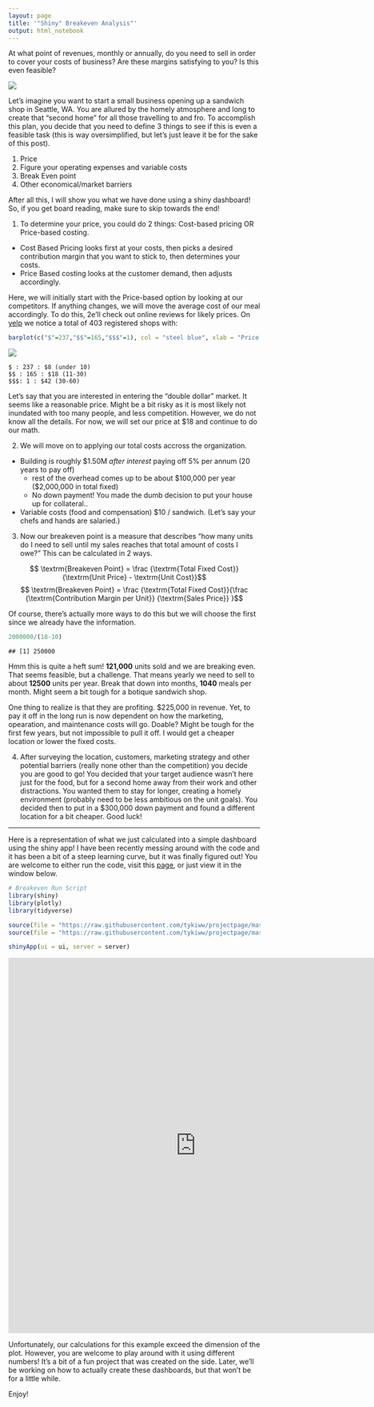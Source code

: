 ```yaml
---
layout: page
title: '"Shiny" Breakeven Analysis"'
output: html_notebook
---
```


At what point of revenues, monthly or annually, do you need to sell in order to cover your costs of business? Are these margins satisfying to you? Is this even feasible? 

![](https://s3.amazonaws.com/lowres.cartoonstock.com/food-drink-sandwich-nutritional_diet-brown_bread-sandwich_bar-sandwich_selection-tcln3_low.jpg)

Let's imagine you want to start a small business opening up a sandwich shop in Seattle, WA. You are allured by the homely atmosphere and long to create that "second home" for all those travelling to and fro. To accomplish this plan, you decide that you need to define 3 things to see if this is even a feasible task (this is way oversimplified, but let's just leave it be for the sake of this post).

  1. Price
  2. Figure your operating expenses and variable costs
  3. Break Even point
  4. Other economical/market barriers
  
After all this, I will show you what we have done using a shiny dashboard! So, if you get board reading, make sure to skip towards the end!

1. To determine your price, you could do 2 things: Cost-based pricing OR Price-based costing. 

  - Cost Based Pricing looks first at your costs, then picks a desired contribution margin that you want to stick to, then determines your costs.
  - Price Based costing looks at the customer demand, then adjusts accordingly.
  
Here, we will initially start with the Price-based option by looking at our competitors. If anything changes, we will move the average cost of our meal accordingly. To do this, 2e'll check out online reviews for likely prices. On [yelp](https://goo.gl/JkTzrL) we notice a total of 403 registered shops with:

```r
barplot(c("$"=237,"$$"=165,"$$$"=1), col = "steel blue", xlab = "Price Range", ylab = "# Stores", main = "Yelp Sandwich Shop Market Estimation")
```

![](1.png)

    $ : 237 : $8 (under 10)
    $$ : 165 : $18 (11-30)
    $$$: 1 : $42 (30-60)

Let's say that you are interested in entering the "double dollar" market. It seems like a reasonable price. Might be a bit risky as it is most likely not inundated with too many people, and less competition. However, we do not know all the details. For now, we will set our price at $18 and continue to do our math.

2. We will move on to applying our total costs accross the organization. 

  - Building is roughly $1.50M _after interest_ paying off 5% per annum (20 years to pay off)
    - rest of the overhead comes up to be about $100,000 per year ($2,000,000 in total fixed)
    - No down payment! You made the dumb decision to put your house up for collateral..
  - Variable costs (food and compensation) $10 / sandwich. (Let's say your chefs and hands are salaried.)

3. Now our breakeven point is a measure that describes "how many units do I need to sell until my sales reaches that total amount of costs I owe?" This can be calculated in 2 ways.


$$ \textrm{Breakeven Point} =  \frac {\textrm{Total Fixed Cost}} {\textrm{Unit Price} - \textrm{Unit Cost}}$$
  $$ \textrm{Breakeven Point} =  \frac {\textrm{Total Fixed Cost}}{\frac {\textrm{Contribution Margin per Unit}} {\textrm{Sales Price}} }$$

Of course, there's actually more ways to do this but we will choose the first since we already have the information. 

```r
2000000/(18-10)
```

    ## [1] 250000

Hmm this is quite a heft sum! **121,000** units sold and we are breaking even. That seems feasible, but a challenge. That means yearly we need to sell to about **12500** units per year. Break that down into months, **1040** meals per month. Might seem a bit tough for a botique sandwich shop.

One thing to realize is that they are profiting. $225,000 in revenue. Yet, to pay it off in the long run is now dependent on how the marketing, opearation, and maintenance costs will go. Doable? Might be tough for the first few years, but not impossible to pull it off. I would get a cheaper location or lower the fixed costs.

4. After surveying the location, customers, marketing strategy and other potential barriers (really none other than the competition) you decide you are good to go! You decided that your target audience wasn't here just for the food, but for a second home away from their work and other distractions. You wanted them to stay for longer, creating a homely environment (probably need to be less ambitious on the unit goals). You decided then to put in a $300,000 down payment and found a different location for a bit cheaper. Good luck!

<hr>

Here is a representation of what we just calculated into a simple dashboard using the shiny app! I have been recently messing around with the code and it has been a bit of a steep learning curve, but it was finally figured out! You are welcome to either run the code, visit this [page](https://inform-analytics.shinyapps.io/breakeven/), or just view it in the window below.

```r
# Breakeven Run Script
library(shiny)
library(plotly)
library(tidyverse)

source(file = "https://raw.githubusercontent.com/tykiww/projectpage/master/Shiny/BreakEven%20Server.R")
source(file = "https://raw.githubusercontent.com/tykiww/projectpage/master/Shiny/BreakEven%20UI.R")

shinyApp(ui = ui, server = server)
```

<embed src="https://inform-analytics.shinyapps.io/breakeven/" style="width:750px; height: 750px;">
 
Unfortunately, our calculations for this example exceed the dimension of the plot. However, you are welcome to play around with it using different numbers! It's a bit of a fun project that was created on the side. Later, we'll be working on how to actually create these dashboards, but that won't be for a little while. 

Enjoy!

